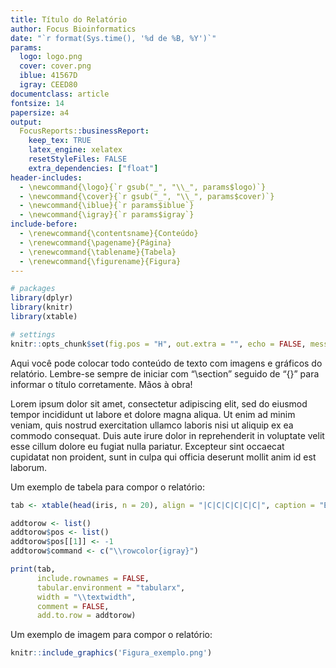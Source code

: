 ```yaml
---
title: Título do Relatório
author: Focus Bioinformatics 
date: "`r format(Sys.time(), '%d de %B, %Y')`"
params:
  logo: logo.png
  cover: cover.png
  iblue: 41567D
  igray: CEED80
documentclass: article
fontsize: 14
papersize: a4
output: 
  FocusReports::businessReport:
    keep_tex: TRUE
    latex_engine: xelatex
    resetStyleFiles: FALSE
    extra_dependencies: ["float"]
header-includes: 
  - \newcommand{\logo}{`r gsub("_", "\\_", params$logo)`}
  - \newcommand{\cover}{`r gsub("_", "\\_", params$cover)`}
  - \newcommand{\iblue}{`r params$iblue`}
  - \newcommand{\igray}{`r params$igray`}
include-before:
  - \renewcommand{\contentsname}{Conteúdo}
  - \renewcommand{\pagename}{Página}
  - \renewcommand{\tablename}{Tabela}
  - \renewcommand{\figurename}{Figura}
---
```


```r
# packages
library(dplyr)
library(knitr)
library(xtable)

# settings
knitr::opts_chunk$set(fig.pos = "H", out.extra = "", echo = FALSE, message = FALSE, warning = FALSE)
```

\maketitle
\tableofcontents
\addcontentsline{toc}{section}{Contents}
\clearpage

\section{Primeiro Título}

Aqui você pode colocar todo conteúdo de texto com imagens e gráficos do relatório. Lembre-se sempre de iniciar com "\\section" seguido de "{}" para informar o título corretamente. Mãos à obra!

\subsection{Primeiro subtitulo}

Lorem ipsum dolor sit amet, consectetur adipiscing elit, sed do eiusmod tempor incididunt ut labore et dolore magna aliqua. Ut enim ad minim veniam, quis nostrud exercitation ullamco laboris nisi ut aliquip ex ea commodo consequat. Duis aute irure dolor in reprehenderit in voluptate velit esse cillum dolore eu fugiat nulla pariatur. Excepteur sint occaecat cupidatat non proident, sunt in culpa qui officia deserunt mollit anim id est laborum.

\section{Segundo Título}

Um exemplo de tabela para compor o relatório:

```r
tab <- xtable(head(iris, n = 20), align = "|C|C|C|C|C|C|", caption = "Exemplo de legenda de tabela.")

addtorow <- list()
addtorow$pos <- list()
addtorow$pos[[1]] <- -1
addtorow$command <- c("\\rowcolor{igray}")

print(tab,
      include.rownames = FALSE,
      tabular.environment = "tabularx",
      width = "\\textwidth",
      comment = FALSE,
      add.to.row = addtorow)
```

\section{Terceiro Título}

Um exemplo de imagem para compor o relatório:
  
  
```r
knitr::include_graphics('Figura_exemplo.png')
```
